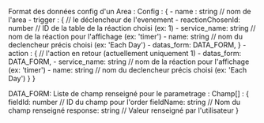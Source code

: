Format des données config d'un Area :
Config : {
    - name : string // nom de l'area
    - trigger : { // le déclencheur de l'evenement
        - reactionChosenId: number // ID de la table de la réaction choisi (ex: 1)
        - service_name: string // nom de la réaction pour l'affichage (ex: 'timer')
        - name: string // nom du declencheur précis choisi (ex: 'Each Day')
        - datas_form: DATA_FORM,
    }
    - action : { // l'action en retour (actuellement uniquement 1)
        - datas_form: DATA_FORM,
        - service_name: string // nom de la réaction pour l'affichage (ex: 'timer')
        - name: string // nom du declencheur précis choisi (ex: 'Each Day')
    }
}

DATA_FORM: Liste de champ renseigné pour le parametrage :
Champ[] : {
    fieldId: number // ID du champ pour l'order
    fieldName: string // Nom du champ renseigné
    response: string // Valeur renseigné par l'utilisateur
}

